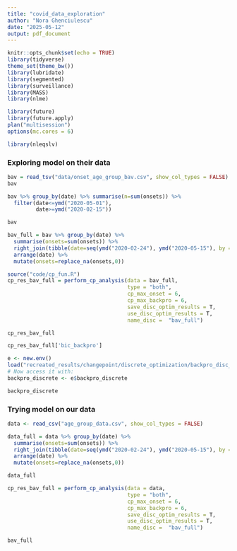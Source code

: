 ---
title: "covid_data_exploration"
author: "Nora Ghenciulescu"
date: "2025-05-12"
output: pdf_document
---

```{r setup, include=FALSE}
knitr::opts_chunk$set(echo = TRUE)
library(tidyverse)
theme_set(theme_bw())
library(lubridate)
library(segmented)
library(surveillance)
library(MASS)
library(nlme)

library(future)
library(future.apply)
plan("multisession")
options(mc.cores = 6)

library(nleqslv)
```

### Exploring model on their data

```{r}
bav = read_tsv("data/onset_age_group_bav.csv", show_col_types = FALSE)
bav

bav %>% group_by(date) %>% summarise(n=sum(onsets)) %>%
  filter(date<=ymd("2020-05-01"),
         date>=ymd("2020-02-15"))

bav
```
```{r}
bav_full = bav %>% group_by(date) %>%
  summarise(onsets=sum(onsets)) %>%
  right_join(tibble(date=seq(ymd("2020-02-24"), ymd("2020-05-15"), by = "1 day"))) %>%
  arrange(date) %>%
  mutate(onsets=replace_na(onsets,0))
```

```{r}
source("code/cp_fun.R")
cp_res_bav_full = perform_cp_analysis(data = bav_full,
                                      type = "both",
                                      cp_max_onset = 6,
                                      cp_max_backpro = 6,
                                      save_disc_optim_results = T,
                                      use_disc_optim_results = T,
                                      name_disc =  "bav_full")
```
```{r}
cp_res_bav_full
```
```{r}
cp_res_bav_full['bic_backpro']
```


```{r}
e <- new.env()
load("recreated_results/changepoint/discrete_optimization/backpro_disc_optim_bav_full.RData", envir = e)
# Now access it with:
backpro_discrete <- e$backpro_discrete

backpro_discrete
```

### Trying model on our data

```{r}
data <- read_csv("age_group_data.csv", show_col_types = FALSE)

data_full = data %>% group_by(date) %>%
  summarise(onsets=sum(onsets)) %>%
  right_join(tibble(date=seq(ymd("2020-02-24"), ymd("2020-05-15"), by = "1 day"))) %>%
  arrange(date) %>%
  mutate(onsets=replace_na(onsets,0))

data_full

cp_res_bav_full = perform_cp_analysis(data = data,
                                      type = "both",
                                      cp_max_onset = 6,
                                      cp_max_backpro = 6,
                                      save_disc_optim_results = T,
                                      use_disc_optim_results = T,
                                      name_disc =  "bav_full")
```
```{r}
bav_full
```

